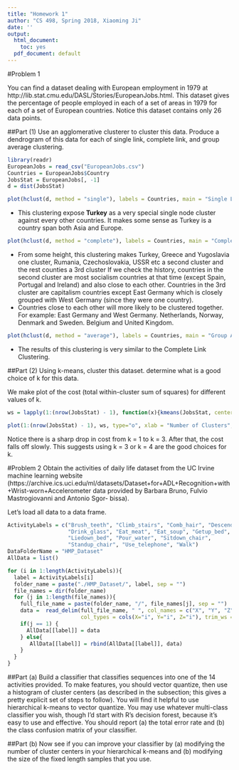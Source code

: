 ```yaml
---
title: "Homework 1"
author: "CS 498, Spring 2018, Xiaoming Ji"
date: ''
output:
  html_document:
    toc: yes
  pdf_document: default
---
```



#Problem 1

You can find a dataset dealing with European employment in 1979 at http://lib.stat.cmu.edu/DASL/Stories/EuropeanJobs.html. This dataset gives the percentage of people employed in each of a set of areas in 1979 for each of a set of European countries. Notice this dataset contains only 26 data points.

##Part (1)
Use an agglomerative clusterer to cluster this data. Produce a dendrogram of this data for each of single link, complete link, and group average clustering. 

```r
library(readr)
EuropeanJobs = read_csv("EuropeanJobs.csv")
Countries = EuropeanJobs$Country
JobsStat = EuropeanJobs[, -1]
d = dist(JobsStat)
```
```r
plot(hclust(d, method = "single"), labels = Countries, main = "Single Link Clustering", xlab = "")
```

- This clustering expose **Turkey** as a very special single node cluster against every other countries. It makes some sense as Turkey is a country span both Asia and Europe.

```r
plot(hclust(d, method = "complete"), labels = Countries, main = "Complete Link Clustering", xlab = "")
```

- From some height, this clustering makes Turkey, Greece and Yugoslavia one cluster, Rumania, Czechoslovakia, USSR etc a second cluster and the rest counties a 3rd cluster If we check the history, countries in the second cluster are most socialism countries at that time (except Spain, Portugal and Ireland) and also close to each other. Countries in the 3rd cluster are  capitalism countries except East Germany which is closely grouped with West Germany (since they were one country). 
- Countries close to each other will more likely to be clustered together. For example: East Germany and West Germany. Netherlands, Norway, Denmark and Sweden. Belgium and United Kingdom.

```r
plot(hclust(d, method = "average"), labels = Countries, main = "Group Average Clustering", xlab = "")
```

- The results of this clustering is very similar to the Complete Link Clustering.

##Part (2)
Using k-means, cluster this dataset. determine what is a good choice of k for this data.

We make plot of the cost (total within-cluster sum of squares) for different values of k. 

```r
ws = lapply(1:(nrow(JobsStat) - 1), function(x){kmeans(JobsStat, centers = x)$tot.withinss})

plot(1:(nrow(JobsStat) - 1), ws, type="o", xlab = "Number of Clusters", ylab = "Within groups sum of squares", pch = 20)
```
Notice there is a sharp drop in cost from k = 1 to k = 3. After that, the cost falls off slowly. This suggests using k = 3 or k = 4 are the good choices for k.

#Problem 2
Obtain the activities of daily life dataset from the UC Irvine machine learning
website (https://archive.ics.uci.edu/ml/datasets/Dataset+for+ADL+Recognition+with+Wrist-worn+Accelerometer
data provided by Barbara Bruno, Fulvio Mastrogiovanni and Antonio Sgor-
bissa).

Let's load all data to a data frame.
```r
ActivityLabels = c("Brush_teeth", "Climb_stairs", "Comb_hair", "Descend_stairs",
                   "Drink_glass", "Eat_meat", "Eat_soup", "Getup_bed", 
                   "Liedown_bed", "Pour_water", "Sitdown_chair", 
                   "Standup_chair", "Use_telephone", "Walk")
DataFolderName = "HMP_Dataset"
AllData = list()

for (i in 1:length(ActivityLabels)){
  label = ActivityLabels[i]
  folder_name = paste("./HMP_Dataset/", label, sep = "")
  file_names = dir(folder_name)
  for (j in 1:length(file_names)){
    full_file_name = paste(folder_name, "/", file_names[j], sep = "")
    data =  read_delim(full_file_name, " ", col_names = c("X", "Y", "Z"), 
                       col_types = cols(X="i", Y="i", Z="i"), trim_ws = TRUE)
    if(j == 1) {
      AllData[[label]] = data
    } else{
       AllData[[label]] = rbind(AllData[[label]], data)
    }
  }
}
```


##Part (a)
Build a classifier that classifies sequences into one of the 14 activities provided. To make features, you should vector quantize, then use a histogram
of cluster centers (as described in the subsection; this gives a pretty explicit set of steps to follow). You will find it helpful to use hierarchical
k-means to vector quantize. You may use whatever multi-class classifier
you wish, though I’d start with R’s decision forest, because it’s easy to
use and effective. You should report (a) the total error rate and (b) the
class confusion matrix of your classifier.

##Part (b)
Now see if you can improve your classifier by (a) modifying the number
of cluster centers in your hierarchical k-means and (b) modifying the size
of the fixed length samples that you use.